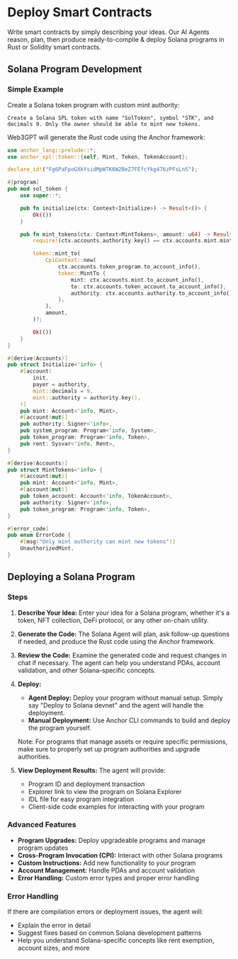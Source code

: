 # Deploy Smart Contracts

Write smart contracts by simply describing your ideas. Our AI Agents reason, plan, then produce ready-to-compile & deploy Solana programs in Rust or Solidity smart contracts.

## Solana Program Development

### Simple Example

Create a Solana token program with custom mint authority:

```plaintext
Create a Solana SPL token with name "SolToken", symbol "STK", and decimals 9. Only the owner should be able to mint new tokens.
```

Web3GPT will generate the Rust code using the Anchor framework:

```rust
use anchor_lang::prelude::*;
use anchor_spl::token::{self, Mint, Token, TokenAccount};

declare_id!("Fg6PaFpoGXkYsidMpWTK6W2BeZ7FEfcYkg476zPFsLnS");

#[program]
pub mod sol_token {
    use super::*;

    pub fn initialize(ctx: Context<Initialize>) -> Result<()> {
        Ok(())
    }

    pub fn mint_tokens(ctx: Context<MintTokens>, amount: u64) -> Result<()> {
        require!(ctx.accounts.authority.key() == ctx.accounts.mint.mint_authority.unwrap(), ErrorCode::UnauthorizedMint);

        token::mint_to(
            CpiContext::new(
                ctx.accounts.token_program.to_account_info(),
                token::MintTo {
                    mint: ctx.accounts.mint.to_account_info(),
                    to: ctx.accounts.token_account.to_account_info(),
                    authority: ctx.accounts.authority.to_account_info(),
                },
            ),
            amount,
        )?;

        Ok(())
    }
}

#[derive(Accounts)]
pub struct Initialize<'info> {
    #[account(
        init,
        payer = authority,
        mint::decimals = 9,
        mint::authority = authority.key(),
    )]
    pub mint: Account<'info, Mint>,
    #[account(mut)]
    pub authority: Signer<'info>,
    pub system_program: Program<'info, System>,
    pub token_program: Program<'info, Token>,
    pub rent: Sysvar<'info, Rent>,
}

#[derive(Accounts)]
pub struct MintTokens<'info> {
    #[account(mut)]
    pub mint: Account<'info, Mint>,
    #[account(mut)]
    pub token_account: Account<'info, TokenAccount>,
    pub authority: Signer<'info>,
    pub token_program: Program<'info, Token>,
}

#[error_code]
pub enum ErrorCode {
    #[msg("Only mint authority can mint new tokens")]
    UnauthorizedMint,
}
```

## Deploying a Solana Program

### Steps

1. **Describe Your Idea:** Enter your idea for a Solana program, whether it's a token, NFT collection, DeFi protocol, or any other on-chain utility.

2. **Generate the Code:** The Solana Agent will plan, ask follow-up questions if needed, and produce the Rust code using the Anchor framework.

3. **Review the Code:** Examine the generated code and request changes in chat if necessary. The agent can help you understand PDAs, account validation, and other Solana-specific concepts.

4. **Deploy:**

   - **Agent Deploy:** Deploy your program without manual setup. Simply say "Deploy to Solana devnet" and the agent will handle the deployment.
   - **Manual Deployment:** Use Anchor CLI commands to build and deploy the program yourself.

   Note: For programs that manage assets or require specific permissions, make sure to properly set up program authorities and upgrade authorities.

5. **View Deployment Results:** The agent will provide:
   - Program ID and deployment transaction
   - Explorer link to view the program on Solana Explorer
   - IDL file for easy program integration
   - Client-side code examples for interacting with your program

### Advanced Features

- **Program Upgrades:** Deploy upgradeable programs and manage program updates
- **Cross-Program Invocation (CPI):** Interact with other Solana programs
- **Custom Instructions:** Add new functionality to your program
- **Account Management:** Handle PDAs and account validation
- **Error Handling:** Custom error types and proper error handling

### Error Handling

If there are compilation errors or deployment issues, the agent will:

- Explain the error in detail
- Suggest fixes based on common Solana development patterns
- Help you understand Solana-specific concepts like rent exemption, account sizes, and more
